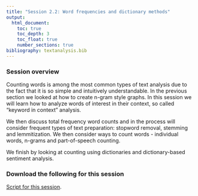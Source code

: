 ```yaml
---
title: "Session 2.2: Word frequencies and dictionary methods"
output: 
  html_document:
    toc: true
    toc_depth: 3
    toc_float: true
    number_sections: true
bibliography: textanalysis.bib
---
```


### Session overview

Counting words is among the most common types of text analysis due to the fact that it is so simple and intuitively understandable. In the previous section we looked at how to create n-gram style graphs. In this session we will learn how to analyze words of interest in their context, so called "keyword in context" analysis. 

We then discuss total frequency word counts and in the process will consider frequent types of text preparation: stopword removal, stemming and lemmitization. We then consider ways to count words - individual words, n-grams and part-of-speech counting. 

We finish by looking at counting using dictionaries and dictionary-based sentiment analysis.

### Download the following for this session

[Script for this session](scripts/Day2-counting-words.R).
